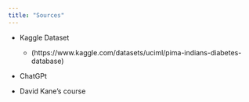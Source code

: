 ```yaml
---
title: "Sources"
---
```


- Kaggle Dataset 
     
     - (https://www.kaggle.com/datasets/uciml/pima-indians-diabetes-database)
- ChatGPt
- David Kane's course